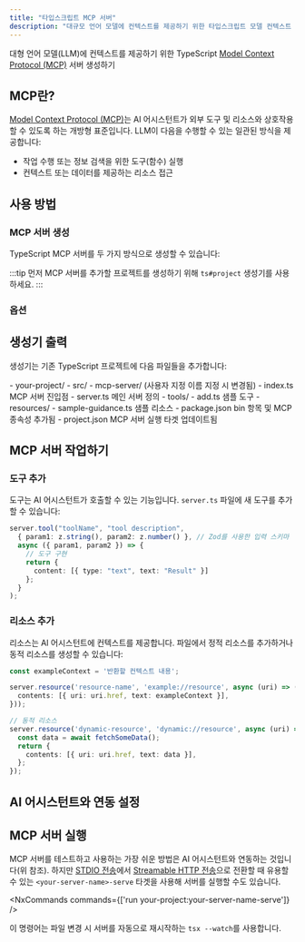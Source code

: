 ```yaml
---
title: "타입스크립트 MCP 서버"
description: "대규모 언어 모델에 컨텍스트를 제공하기 위한 타입스크립트 모델 컨텍스트 프로토콜(MCP) 서버 생성"
---
```





대형 언어 모델(LLM)에 컨텍스트를 제공하기 위한 TypeScript [Model Context Protocol (MCP)](https://modelcontextprotocol.io/) 서버 생성하기

## MCP란?

[Model Context Protocol (MCP)](https://modelcontextprotocol.io/)는 AI 어시스턴트가 외부 도구 및 리소스와 상호작용할 수 있도록 하는 개방형 표준입니다. LLM이 다음을 수행할 수 있는 일관된 방식을 제공합니다:

- 작업 수행 또는 정보 검색을 위한 도구(함수) 실행
- 컨텍스트 또는 데이터를 제공하는 리소스 접근

## 사용 방법

### MCP 서버 생성

TypeScript MCP 서버를 두 가지 방식으로 생성할 수 있습니다:

<RunGenerator generator="ts#mcp-server" />

:::tip
먼저 MCP 서버를 추가할 프로젝트를 생성하기 위해 <Link path="/guides/typescript-project">`ts#project`</Link> 생성기를 사용하세요.
:::

### 옵션

<GeneratorParameters generator="ts#mcp-server" />

## 생성기 출력

생성기는 기존 TypeScript 프로젝트에 다음 파일들을 추가합니다:

<FileTree>
  - your-project/
    - src/
      - mcp-server/ (사용자 지정 이름 지정 시 변경됨)
        - index.ts MCP 서버 진입점
        - server.ts 메인 서버 정의
        - tools/
          - add.ts 샘플 도구
        - resources/
          - sample-guidance.ts 샘플 리소스
    - package.json bin 항목 및 MCP 종속성 추가됨
    - project.json MCP 서버 실행 타겟 업데이트됨
</FileTree>

## MCP 서버 작업하기

### 도구 추가

도구는 AI 어시스턴트가 호출할 수 있는 기능입니다. `server.ts` 파일에 새 도구를 추가할 수 있습니다:

```typescript
server.tool("toolName", "tool description",
  { param1: z.string(), param2: z.number() }, // Zod를 사용한 입력 스키마
  async ({ param1, param2 }) => {
    // 도구 구현
    return {
      content: [{ type: "text", text: "Result" }]
    };
  }
);
```

### 리소스 추가

리소스는 AI 어시스턴트에 컨텍스트를 제공합니다. 파일에서 정적 리소스를 추가하거나 동적 리소스를 생성할 수 있습니다:

```typescript
const exampleContext = '반환할 컨텍스트 내용';

server.resource('resource-name', 'example://resource', async (uri) => ({
  contents: [{ uri: uri.href, text: exampleContext }],
}));

// 동적 리소스
server.resource('dynamic-resource', 'dynamic://resource', async (uri) => {
  const data = await fetchSomeData();
  return {
    contents: [{ uri: uri.href, text: data }],
  };
});
```

## AI 어시스턴트와 연동 설정

<Snippet name="mcp/configuration" parentHeading="Configuring with AI Assistants" />

## MCP 서버 실행

MCP 서버를 테스트하고 사용하는 가장 쉬운 방법은 AI 어시스턴트와 연동하는 것입니다(위 참조). 하지만 [STDIO 전송](https://modelcontextprotocol.io/docs/concepts/transports#standard-input%2Foutput-stdio)에서 [Streamable HTTP 전송](https://modelcontextprotocol.io/docs/concepts/transports#streamable-http)으로 전환할 때 유용할 수 있는 `<your-server-name>-serve` 타겟을 사용해 서버를 실행할 수도 있습니다.

<NxCommands commands={['run your-project:your-server-name-serve']} />

이 명령어는 파일 변경 시 서버를 자동으로 재시작하는 `tsx --watch`를 사용합니다.